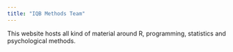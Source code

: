 ```yaml
---
title: "IQB Methods Team"
---
```


This website hosts all kind of material around R, programming, statistics and psychological methods.
